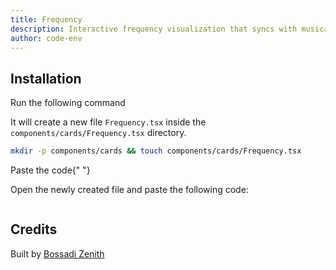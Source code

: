 ```yaml
---
title: Frequency
description: Interactive frequency visualization that syncs with musical input from audio
author: code-env
---
```


<ComponentPreview name="frequency-cards" height={400} />

## Installation

<Steps>

<Step>Run the following command</Step>

It will create a new file `Frequency.tsx` inside the `components/cards/Frequency.tsx` directory.

```bash
mkdir -p components/cards && touch components/cards/Frequency.tsx
```

<Step>Paste the code</Step>{" "}

Open the newly created file and paste the following code:

```jsx file=<rootDir>/fg/cards/frequency.tsx

```

</Steps>

## Credits

Built by [Bossadi Zenith](https://github.com/code-env)
